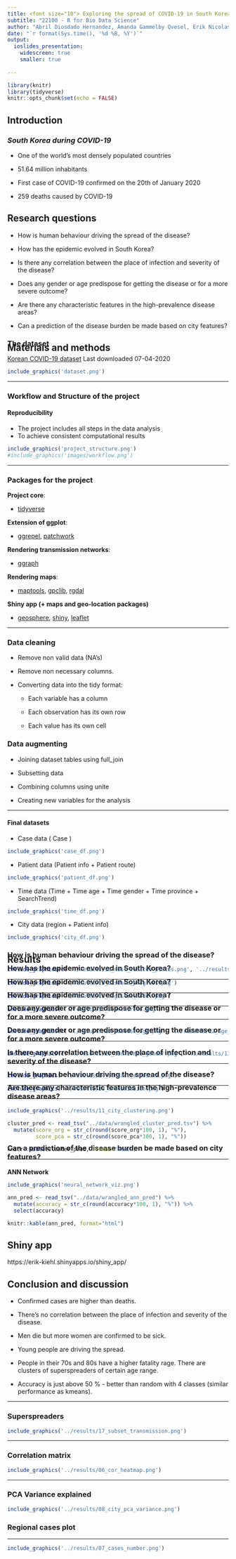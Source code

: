 ```yaml
---
title: <font size="10"> Exploring the spread of COVID-19 in South Korea </font>
subtitle: "22100 - R for Bio Data Science"
author: "Abril Diosdado Hernandez, Amanda Gammelby Qvesel, Erik Nicolas Kiehl, Viktor Törnblom"
date: "`r format(Sys.time(), '%d %B, %Y')`"
output:
  ioslides_presentation:
    widescreen: true
    smaller: true
   
---
```

```r
library(knitr)
library(tidyverse)
knitr::opts_chunk$set(echo = FALSE)
```
## **Introduction**

### *South Korea during COVID-19*
* One of the world's most densely populated countries 

* 51.64 million inhabitants

* First case of COVID-19 confirmed on the 20th of January 2020

* 259 deaths caused by COVID-19


## Research questions

* How is human behaviour driving the spread of the disease?

* How has the epidemic evolved in South Korea?

* Is there any correlation between the place of infection and severity of the disease?

* Does any gender or age predispose for getting the disease or for a more severe outcome?

* Are there any characteristic features in the high-prevalence disease areas?

* Can a prediction of the disease burden be made based on city features?


## Materials and methods

<h3 style="margin-top: -50px">
The dataset
</h3>

[Korean COVID-19 dataset](https://www.kaggle.com/kimjihoo/coronavirusdataset)
Last downloaded 07-04-2020

```r
include_graphics('dataset.png')
```

***

### Workflow and Structure of the project
#### Reproducibility
- The project includes all steps in the data analysis
- To achieve consistent computational results

```r
include_graphics('project_structure.png')
#include_graphics('images/workflow.png')
```

***
### Packages for the project

**Project core**:

-   [tidyverse](https://github.com/tidyverse/tidyverse)

**Extension of ggplot**:

-   [ggrepel](https://github.com/slowkow/ggrepel), [patchwork](https://github.com/thomasp85/patchwork)

**Rendering transmission networks**:

-   [ggraph](https://github.com/thomasp85/ggraph)

**Rendering maps**:

-   [maptools](https://github.com/RPTools/maptool), 
    [gpclib](https://github.com/rdpeng/gpclib), [rgdal](https://github.com/cran/rgdal/tree/master/inst)

**Shiny app (+ maps and geo-location packages)**

-   [geosphere](https://github.com/rspatial/geosphere), [shiny](https://github.com/rstudio/shiny),
    [leaflet](http://rstudio.github.io/leaflet)

***

### Data cleaning

-   Remove non valid data (NA's)
    
-   Remove non necessary columns.
    
-   Converting data into the tidy format:
    
    -   Each variable has a column
        
    -   Each observation has its own row
        
    -   Each value has its own cell
        

### Data augmenting

-   Joining dataset tables using full_join
    
-   Subsetting data
    
-   Combining columns using unite
    
-   Creating new variables for the analysis

***

#### Final datasets

- Case data ( Case )
```r
include_graphics('case_df.png')
```

- Patient data (Patient info + Patient route)
```r
include_graphics('patient_df.png')
```

- Time data (Time + Time age + Time gender + Time province + SearchTrend)
```r
include_graphics('time_df.png')
```

- City data (region + Patient info)
```r
include_graphics('city_df.png')
```

## Results
<h3 style="margin-top: -50px">
How is human behaviour driving the spread of the disease?
</h3>

```r
include_graphics(c('../results/10_most_visited_places.png', '../results/05_case_type.png'))
```

***

<h3 style="margin-top: -50px">
How has the epidemic evolved in South Korea?
</h3>
```r
include_graphics('../results/13_disease_progress.png')
```

***

<h3 style="margin-top: -50px">
How has the epidemic evolved in South Korea?
</h3>

```r
include_graphics('../results/13_logistic_model.png')
```

***

<h3 style="margin-top: -50px">
How has the epidemic evolved in South Korea?
</h3>
```r
include_graphics('../results/15_searchtrend.png')
```

***

<h3 style="margin-top: -50px">
Does any gender or age predispose for getting the disease or for a more severe outcome?
</h3>
```r
include_graphics(c('../results/13_disease_age.png', '../results/12_age_deceased_ratio.png'))
```

***

<h3 style="margin-top: -50px">
Does any gender or age predispose for getting the disease or for a more severe outcome?
</h3>
```r
include_graphics(c('../results/13_confirmed_gender.png', '../results/13_deceased_gender.png'))
```

***

<h3 style="margin-top: -50px">
Is there any correlation between the place of infection and severity of the disease?
</h3>
```r
include_graphics('../results/14_contact_exposure.png')
```

***

<h3 style="margin-top: -50px">
How is human behaviour driving the spread of the disease?
</h3>
```r
include_graphics('../results/16_transmission.png')
```

***

<h3 style="margin-top: -50px">
Are there any characteristic features in the high-prevalence disease areas?
</h3>
```r
include_graphics('../results/11_city_clustering.png')

cluster_pred <- read_tsv("../data/wrangled_cluster_pred.tsv") %>% 
  mutate(score_org = str_c(round(score_org*100, 1), "%"),
         score_pca = str_c(round(score_pca*100, 1), "%"))

knitr::kable(cluster_pred, format="html")
```

***

<h3 style="margin-top: -50px">
Can a prediction of the disease burden be made based on city features?
</h3>

**ANN Network**
```r
include_graphics('neural_network_viz.png')

ann_pred <- read_tsv("../data/wrangled_ann_pred") %>%
  mutate(accuracy = str_c(round(accuracy*100, 1), "%")) %>%
  select(accuracy)

knitr::kable(ann_pred, format="html")
```

## Shiny app

https://erik-kiehl.shinyapps.io/shiny_app/

## Conclusion and discussion 

* Confirmed cases are higher than deaths. 

* There’s no correlation between the place of infection and severity of the disease.

* Men die but more women are confirmed to be sick. 

* Young people are driving the spread.

* People in their 70s and 80s have a higher fatality rage.
There are clusters of superspreaders of certain age range. 

* Accuracy is just above 50 % - better than random with 4 classes (similar performance as kmeans).

***
### Superspreaders
```r
include_graphics('../results/17_subset_transmission.png')
```

***
### Correlation matrix
```r
include_graphics('../results/06_cor_heatmap.png')
```
***
### PCA Variance explained
```r
include_graphics('../results/08_city_pca_variance.png')
```

### Regional cases plot
***
```r
include_graphics('../results/07_cases_number.png')
```

